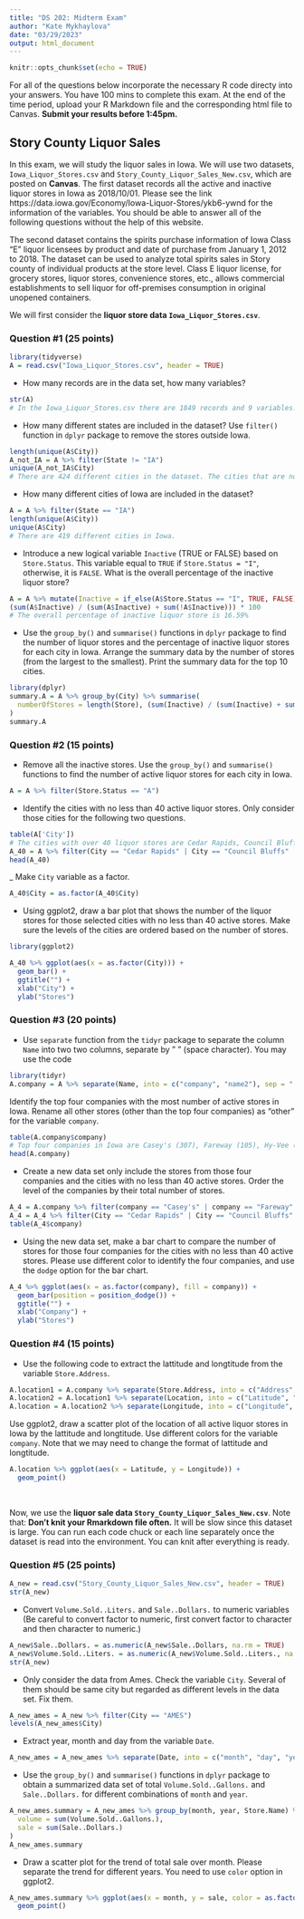```yaml
---
title: "DS 202: Midterm Exam"
author: "Kate Mykhaylova"
date: "03/29/2023"
output: html_document
---
```


```r
knitr::opts_chunk$set(echo = TRUE)
```

For all of the questions below incorporate the necessary R code directy into your answers. You have 100 mins to complete this exam. At the end of the time period, upload your R Markdown file and the corresponding html file to Canvas. **Submit your results before 1:45pm.**

## Story County Liquor Sales

In this exam, we will study the liquor sales in Iowa. We will use two datasets, `Iowa_Liquor_Stores.csv` and `Story_County_Liquor_Sales_New.csv`, which are posted on **Canvas**.
The first dataset records all the active and inactive liquor stores in Iowa as 2018/10/01. Please see the link https://data.iowa.gov/Economy/Iowa-Liquor-Stores/ykb6-ywnd for the information of the variables. You should be able to answer all of the following questions without the help of this website.

The second dataset contains the spirits purchase information of Iowa Class "E" liquor licensees by product and date of purchase from January 1, 2012 to 2018. The dataset can be used to analyze total spirits sales in Story county of individual products at the store level.
Class E liquor license, for grocery stores, liquor stores, convenience stores, etc., allows commercial establishments to sell liquor for off-premises consumption in original unopened containers.

We will first consider the **liquor store data `Iowa_Liquor_Stores.csv`**.

### Question #1 (25 points)

```r
library(tidyverse)
A = read.csv("Iowa_Liquor_Stores.csv", header = TRUE)
```

- How many records are in the data set, how many variables?
```r
str(A)
# In the Iowa_Liquor_Stores.csv there are 1849 records and 9 variables.
```

- How many different states are included in the dataset? Use `filter()` function in `dplyr` package to remove the stores outside Iowa.
```r
length(unique(A$City))
A_not_IA = A %>% filter(State != "IA")
unique(A_not_IA$City)
# There are 424 different cities in the dataset. The cities that are not in Iowa are Chicago, Atlanta, Pasadena, and Colorado Springs.
```

- How many different cities of Iowa are included in the dataset?  
```r
A = A %>% filter(State == "IA")
length(unique(A$City))
unique(A$City)
# There are 419 different cities in Iowa.
```

- Introduce a new logical variable `Inactive` (TRUE or FALSE) based on `Store.Status`. This variable equal to `TRUE` if `Store.Status = "I"`, otherwise, it is `FALSE`. What is the overall percentage of the inactive liquor store?   
```r
A = A %>% mutate(Inactive = if_else(A$Store.Status == "I", TRUE, FALSE))
(sum(A$Inactive) / (sum(A$Inactive) + sum(!A$Inactive))) * 100
# The overall percentage of inactive liquor store is 16.59%
```

- Use the `group_by()` and `summarise()` functions in `dplyr` package to find the number of liquor stores and the percentage of inactive liquor stores for each city in Iowa. Arrange the summary data by the number of stores (from the largest to the smallest). Print the summary data for the top 10 cities.  
```r
library(dplyr)
summary.A = A %>% group_by(City) %>% summarise(
  numberOfStores = length(Store), (sum(Inactive) / (sum(Inactive) + sum(!Inactive))) * 100
)
summary.A
```

### Question #2 (15 points)

- Remove all the inactive stores. Use the `group_by()` and `summarise()` functions to find the number of active liquor stores for each city in Iowa.  
```r
A = A %>% filter(Store.Status == "A")
```
- Identify the cities with no less than 40 active liquor stores. Only consider those cities for the following two questions.
```r
table(A['City'])
# The cities with over 40 liquor stores are Cedar Rapids, Council Bluffs, Davenport, Des Moines, and Dubuque.
A_40 = A %>% filter(City == "Cedar Rapids" | City == "Council Bluffs" | City == "Davenport" | City == "Des Moines" | City == "Dubuque")
head(A_40)
```

_ Make `City` variable as a factor.  
```r
A_40$City = as.factor(A_40$City) 
```

- Using ggplot2, draw a bar plot that shows the number of the liquor stores for those selected cities with no less than 40 active stores. Make sure the levels of the cities are ordered based on the number of stores.
```r
library(ggplot2)
```

```r
A_40 %>% ggplot(aes(x = as.factor(City))) + 
  geom_bar() +
  ggtitle("") +
  xlab("City") +
  ylab("Stores")
```

### Question #3 (20 points)

- Use `separate` function from the `tidyr` package to separate the column `Name` into two two columns, separate by " " (space character). You may use the code
```r
library(tidyr)
A.company = A %>% separate(Name, into = c("company", "name2"), sep = " ") %>% select(-name2)
```
Identify the top four companies with the most number of active stores in Iowa. Rename all other stores (other than the top four companies) as "other" for the variable `company`.
```r
table(A.company$company)
# Top four companies in Iowa are Casey's (307), Fareway (105), Hy-Vee (127), and Kum&Go(88). 
head(A.company)
```

- Create a new data set only include the stores from those four companies and the cities with no less than 40 active stores. Order the level of the companies by their total number of stores.  
```r
A_4 = A.company %>% filter(company == "Casey's" | company == "Fareway" | company == "Hy-Vee" | company == "Kum")
A_4 = A_4 %>% filter(City == "Cedar Rapids" | City == "Council Bluffs" | City == "Davenport" | City == "Des Moines" | City == "Dubuque")
table(A_4$company)
```

- Using the new data set, make a bar chart to compare the number of stores for those four companies for the cities with no less than 40 active stores. Please use different color to identify the four companies, and use the `dodge` option for the bar chart.
```r
A_4 %>% ggplot(aes(x = as.factor(company), fill = company)) + 
  geom_bar(position = position_dodge()) +
  ggtitle("") +
  xlab("Company") +
  ylab("Stores")
```

### Question #4 (15 points)

- Use the following code to extract the lattitude and longtitude from the variable `Store.Address`. 
```r
A.location1 = A.company %>% separate(Store.Address, into = c("Address", "Location"), sep = "\n\\(")
A.location2 = A.location1 %>% separate(Location, into = c("Latitude", "Longitude"), sep = ",") %>% select(-Address)
A.location = A.location2 %>% separate(Longitude, into = c("Longitude", "drop"), sep = "\\)") %>% select(-drop)
```
Use ggplot2, draw a scatter plot of the location of all active liquor stores in Iowa by the lattitude and longtitude. Use different colors for the variable `company`. Note that we may need to change the format of lattitude and longtitude.

```r
A.location %>% ggplot(aes(x = Latitude, y = Longitude)) + 
  geom_point()
```

<br>

Now, we use the **liquor sale data `Story_County_Liquor_Sales_New.csv`**.
Note that: **Don't knit your Rmarkdown file often.** It will be slow since this dataset is large. You can run each code chuck or each line separately once the dataset is read into the environment. You can knit after everything is ready.

### Question #5 (25 points)

```r
A_new = read.csv("Story_County_Liquor_Sales_New.csv", header = TRUE)
str(A_new)
```
- Convert `Volume.Sold..Liters.` and `Sale..Dollars.` to numeric variables (Be careful to convert factor to numeric, first convert factor to character and then character to numeric.)
```r
A_new$Sale..Dollars. = as.numeric(A_new$Sale..Dollars, na.rm = TRUE)
A_new$Volume.Sold..Liters. = as.numeric(A_new$Volume.Sold..Liters., na.rm = TRUE)
str(A_new)
```

- Only consider the data from Ames. Check the variable `City`. Several of them should be same city but regarded as different levels in the data set. Fix them.
```r
A_new_ames = A_new %>% filter(City == "AMES")
levels(A_new_ames$City)
```

- Extract year, month and day from the variable `Date`. 
```r
A_new_ames = A_new_ames %>% separate(Date, into = c("month", "day", "year"), sep = "/")
```

- Use the `group_by()` and `summarise()` functions in `dplyr` package to obtain a summarized data set of total `Volume.Sold..Gallons.` and `Sale..Dollars.` for different combinations of `month` and `year`.
```r
A_new_ames.summary = A_new_ames %>% group_by(month, year, Store.Name) %>% summarise(
  volume = sum(Volume.Sold..Gallons.),
  sale = sum(Sale..Dollars.)
)
A_new_ames.summary
```

- Draw a scatter plot for the trend of total sale over month. Please separate the trend for different years. You need to use `color` option in ggplot2.

```r
A_new_ames.summary %>% ggplot(aes(x = month, y = sale, color = as.factor(year))) + 
  geom_point()
```
